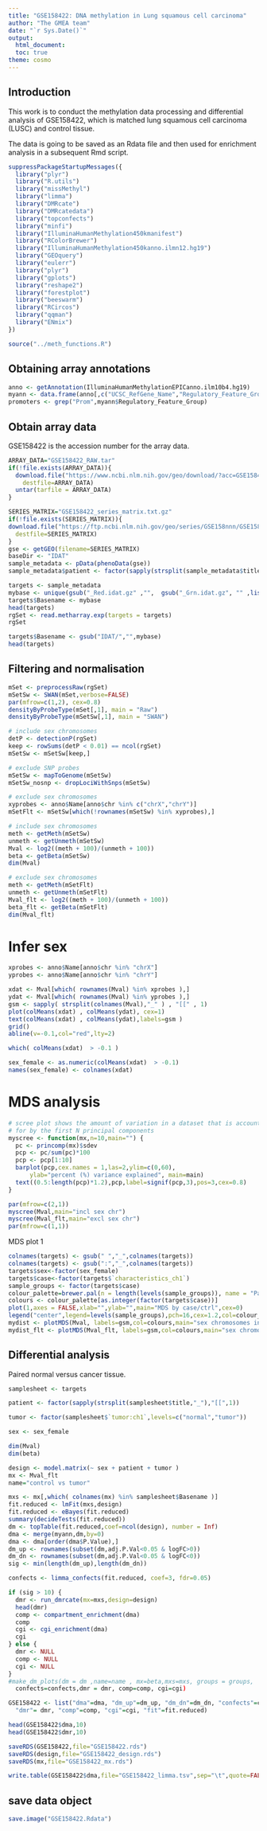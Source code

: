 ```yaml
---
title: "GSE158422: DNA methylation in Lung squamous cell carcinoma"
author: "The GMEA team"
date: "`r Sys.Date()`"
output:
  html_document:
  toc: true
theme: cosmo
---
```


## Introduction

This work is to conduct the methylation data processing and differential analysis of GSE158422, which is matched
lung squamous cell carcinoma (LUSC) and control tissue.

The data is going to be saved as an Rdata file and then used for enrichment analysis in a subsequent Rmd script.


```r

suppressPackageStartupMessages({
  library("plyr")
  library("R.utils")
  library("missMethyl")
  library("limma")
  library("DMRcate")
  library("DMRcatedata")
  library("topconfects")
  library("minfi")
  library("IlluminaHumanMethylation450kmanifest")
  library("RColorBrewer")
  library("IlluminaHumanMethylation450kanno.ilmn12.hg19")
  library("GEOquery")
  library("eulerr")
  library("plyr")
  library("gplots")
  library("reshape2")
  library("forestplot")
  library("beeswarm")
  library("RCircos")
  library("qqman")
  library("ENmix")
})

source("../meth_functions.R")

```

## Obtaining array annotations

```r

anno <- getAnnotation(IlluminaHumanMethylationEPICanno.ilm10b4.hg19)
myann <- data.frame(anno[,c("UCSC_RefGene_Name","Regulatory_Feature_Group","Islands_Name","Relation_to_Island")])
promoters <- grep("Prom",myann$Regulatory_Feature_Group)

```

## Obtain array data

GSE158422 is the accession number for the array data.

```r

ARRAY_DATA="GSE158422_RAW.tar"
if(!file.exists(ARRAY_DATA)){
  download.file("https://www.ncbi.nlm.nih.gov/geo/download/?acc=GSE158422&format=file",
    destfile=ARRAY_DATA)
  untar(tarfile = ARRAY_DATA)
}

SERIES_MATRIX="GSE158422_series_matrix.txt.gz"
if(!file.exists(SERIES_MATRIX)){
download.file("https://ftp.ncbi.nlm.nih.gov/geo/series/GSE158nnn/GSE158422/matrix/GSE158422_series_matrix.txt.gz",
  destfile=SERIES_MATRIX)
}
gse <- getGEO(filename=SERIES_MATRIX)
baseDir <- "IDAT"
sample_metadata <- pData(phenoData(gse))
sample_metadata$patient <- factor(sapply(strsplit(sample_metadata$title,"_"),"[[",1))

targets <- sample_metadata
mybase <- unique(gsub("_Red.idat.gz" ,"",  gsub("_Grn.idat.gz", "" ,list.files(".",pattern = "GSM",recursive = TRUE))))
targets$Basename <- mybase
head(targets)
rgSet <- read.metharray.exp(targets = targets)
rgSet

targets$Basename <- gsub("IDAT/","",mybase)
head(targets)


```

## Filtering and normalisation


```r

mSet <- preprocessRaw(rgSet)
mSetSw <- SWAN(mSet,verbose=FALSE)
par(mfrow=c(1,2), cex=0.8)
densityByProbeType(mSet[,1], main = "Raw")
densityByProbeType(mSetSw[,1], main = "SWAN")

```

```r

# include sex chromosomes
detP <- detectionP(rgSet)
keep <- rowSums(detP < 0.01) == ncol(rgSet)
mSetSw <- mSetSw[keep,]

# exclude SNP probes
mSetSw <- mapToGenome(mSetSw)
mSetSw_nosnp <- dropLociWithSnps(mSetSw)

# exclude sex chromosomes
xyprobes <- anno$Name[anno$chr %in% c("chrX","chrY")]
mSetFlt <- mSetSw[which(!rownames(mSetSw) %in% xyprobes),]

```

```r

# include sex chromosomes
meth <- getMeth(mSetSw)
unmeth <- getUnmeth(mSetSw)
Mval <- log2((meth + 100)/(unmeth + 100))
beta <- getBeta(mSetSw)
dim(Mval)

# exclude sex chromosomes
meth <- getMeth(mSetFlt)
unmeth <- getUnmeth(mSetFlt)
Mval_flt <- log2((meth + 100)/(unmeth + 100))
beta_flt <- getBeta(mSetFlt)
dim(Mval_flt)

```

# Infer sex

```r

xprobes <- anno$Name[anno$chr %in% "chrX"]
yprobes <- anno$Name[anno$chr %in% "chrY"]

xdat <- Mval[which( rownames(Mval) %in% xprobes ),]
ydat <- Mval[which( rownames(Mval) %in% yprobes ),]
gsm <- sapply( strsplit(colnames(Mval),"_" ) , "[[" , 1)
plot(colMeans(xdat) , colMeans(ydat), cex=1)
text(colMeans(xdat) , colMeans(ydat),labels=gsm )
grid()
abline(v=-0.1,col="red",lty=2)

which( colMeans(xdat)  > -0.1 )

sex_female <- as.numeric(colMeans(xdat)  > -0.1)
names(sex_female) <- colnames(xdat)

```

# MDS analysis

```r

# scree plot shows the amount of variation in a dataset that is accounted
# for by the first N principal components
myscree <- function(mx,n=10,main="") {
  pc <- princomp(mx)$sdev
  pcp <- pc/sum(pc)*100
  pcp <- pcp[1:10]
  barplot(pcp,cex.names = 1,las=2,ylim=c(0,60),
      ylab="percent (%) variance explained", main=main)
  text((0.5:length(pcp)*1.2),pcp,label=signif(pcp,3),pos=3,cex=0.8)
}

par(mfrow=c(2,1))
myscree(Mval,main="incl sex chr")
myscree(Mval_flt,main="excl sex chr")
par(mfrow=c(1,1))

```

MDS plot 1

```r

colnames(targets) <- gsub(" ","_",colnames(targets))
colnames(targets) <- gsub(":","_",colnames(targets))
targets$sex<-factor(sex_female)
targets$case<-factor(targets$`characteristics_ch1`)
sample_groups <- factor(targets$case)
colour_palette=brewer.pal(n = length(levels(sample_groups)), name = "Paired")
colours <- colour_palette[as.integer(factor(targets$case))]
plot(1,axes = FALSE,xlab="",ylab="",main="MDS by case/ctrl",cex=0)
legend("center",legend=levels(sample_groups),pch=16,cex=1.2,col=colour_palette)
mydist <- plotMDS(Mval, labels=gsm,col=colours,main="sex chromosomes included")
mydist_flt <- plotMDS(Mval_flt, labels=gsm,col=colours,main="sex chromosomes excluded")

```

## Differential analysis

Paired normal versus cancer tissue.


```r

samplesheet <- targets

patient <- factor(sapply(strsplit(samplesheet$title,"_"),"[[",1))

tumor <- factor(samplesheet$`tumor:ch1`,levels=c("normal","tumor"))

sex <- sex_female

dim(Mval)
dim(beta)

design <- model.matrix(~ sex + patient + tumor )
mx <- Mval_flt
name="control vs tumor"

mxs <- mx[,which( colnames(mx) %in% samplesheet$Basename )]
fit.reduced <- lmFit(mxs,design)
fit.reduced <- eBayes(fit.reduced)
summary(decideTests(fit.reduced))
dm <- topTable(fit.reduced,coef=ncol(design), number = Inf)
dma <- merge(myann,dm,by=0)
dma <- dma[order(dma$P.Value),]
dm_up <- rownames(subset(dm,adj.P.Val<0.05 & logFC>0))
dm_dn <- rownames(subset(dm,adj.P.Val<0.05 & logFC<0))
sig <- min(length(dm_up),length(dm_dn))

confects <- limma_confects(fit.reduced, coef=3, fdr=0.05)

if (sig > 10) {
  dmr <- run_dmrcate(mx=mxs,design=design)
  head(dmr)
  comp <- compartment_enrichment(dma)
  comp
  cgi <- cgi_enrichment(dma)
  cgi
} else {
  dmr <- NULL
  comp <- NULL
  cgi <- NULL
}
#make_dm_plots(dm = dm ,name=name , mx=beta,mxs=mxs, groups = groups,
  confects=confects,dmr = dmr, comp=comp, cgi=cgi)

GSE158422 <- list("dma"=dma, "dm_up"=dm_up, "dm_dn"=dm_dn, "confects"=confects,
  "dmr"= dmr, "comp"=comp, "cgi"=cgi, "fit"=fit.reduced)

head(GSE158422$dma,10)
head(GSE158422$dmr,10)

saveRDS(GSE158422,file="GSE158422.rds")
saveRDS(design,file="GSE158422_design.rds")
saveRDS(mx,file="GSE158422_mx.rds")

write.table(GSE158422$dma,file="GSE158422_limma.tsv",sep="\t",quote=FALSE)

```

## save data object

```r

save.image("GSE158422.Rdata")

```
